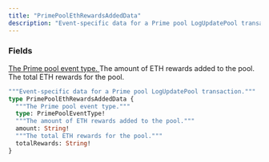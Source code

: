 ```yaml
---
title: "PrimePoolEthRewardsAddedData"
description: "Event-specific data for a Prime pool LogUpdatePool transaction."
---
```


### Fields

<a href="/api-reference/types/primepooleventtype">
  <ResponseField name="type" type="PrimePoolEventType!" required>
    The Prime pool event type.
  </ResponseField>
</a>

<ResponseField name="amount" type="String!" required>
  The amount of ETH rewards added to the pool.
</ResponseField>

<ResponseField name="totalRewards" type="String!" required>
  The total ETH rewards for the pool.
</ResponseField>


```graphql PrimePoolEthRewardsAddedData
"""Event-specific data for a Prime pool LogUpdatePool transaction."""
type PrimePoolEthRewardsAddedData {
  """The Prime pool event type."""
  type: PrimePoolEventType!
  """The amount of ETH rewards added to the pool."""
  amount: String!
  """The total ETH rewards for the pool."""
  totalRewards: String!
}
```
